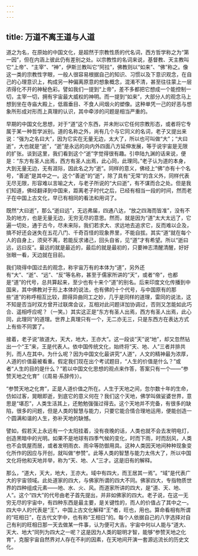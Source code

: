 ```yaml
---
---
---
```

title: 万道不离王道与人道
---




道之为名，在原始的中国文化，是超然于宗教性质的代名词，西方哲学称之为“第一因”，但在内涵上彼此仍有差别之处。以宗教性的名词来说，基督教、天主教叫它“上帝”、“主宰”、“神”，伊斯兰教叫它“阿拉”，佛教则以“如来”、“佛”称之。像这一类的宗教性字眼，一般人很容易根据自己的知识、习惯以及下意识观念，在自己的心理意识上，构成另一种偏离原意的想象概念，混淆不清，甚至往往蒙上一层浓得化不开的神秘色彩。譬如我们一提到“上帝”，差不多都把它想成一个能控制一切，主宰一切，拥有宇宙最大威权的神明。而一提到“如来”，大部分人的观念马上想到坐在寺庙大殿上，低眉垂目、不食人间烟火的塑像。这种单凭一己的好恶与想象所形成对形而上真理的认识，其中牵涉的问题是相当严重的。

早期的中国文化思想，对于“道”这个东西，并未附以它任何宗教形态，或者将它专属于某一种哲学派别。道的名称之外，尚有几个与它同义的名词，老子又提出来说：“强为之名曰大”，因为它实在无量无边，太大了，所以也可叫做“大”；“大曰逝”，大也就是“逝”，“逝”是永远的向内外四面八方延伸发展，等于说宇宙是无限的扩张。谈到这里，我们看到这个“逝”字觉得很有趣。引申陆九渊的话来说，便是：“东方有圣人出焉，西方有圣人出焉，此心同，此理同。”老子认为道的本身，大到无量无边，无有涯际，因此名之为“逝”。同样的意义，佛经上“佛”亦有十个名号，“善逝”是其中之一。这个“善逝”的“逝”，除了具有“无常”的含义外，同样代表无尽无限，形容难以言喻之大，与老子所说的“大曰逝”，有不谋而合之处。但是我们知道，佛经翻译到中国来，距离老子时代之后，已经有相当一段的时间，然而老子在中国上古文化，早已有相同的看法和用词了。

既然“大曰逝”，那么“逝曰远”，无远弗届，四通八达，“放之四海而皆准”，没有不及的地方，也是无量无边，无穷无尽的意思。然而，就是因为“道”太大太远了，它遍一切处，通于古今，尽未来际，我们若求大、求远地去追求它，反而难以企及，搞不好还会迷失在五花八门、千奇百怪的现象界里，不能自拔。其实“道”就在每个人的自身上，须臾不离，若能反求诸己，回头自省，见“道”才有希望。所以“逝曰远，远曰反”。最远的就是最近的，最后的就是最初的，只要神志清醒清醒，好好张眼一看，天边就在目前。

我们晓得中国过去的观念，称宇宙万有的本体为“道”，另外还有“大”、“逝”、“远”、“反”等名称，甚至于儒家所讲的“天”，或者“帝”，也都是“道”的代号，总共算起来，至少也有十来个“道”的别名。后来印度文化传播到中国来，其中佛教对于形上本体的说法，也有佛的十个代号，与中国原有的那些“道”的称呼相互比较，颇得异曲同工之妙，几乎是同样的道理，雷同的说法，这不知是否当时双方曾开过联席会议，互相对此问题详加协调过，否则又怎能如此巧合、遥相呼应呢？（一笑。）其实这正是“东方有圣人出焉，西方有圣人出焉，此心同，此理同”的道理。世界上真理只有一个，无二亦无三，只是东西方在表达方式上有些不同罢了。

接着，老子说“故道大，天大，地大，王亦大”。这一段谈“天”说“地”，却又忽然钻出一个“王”来，王是代表人。依中国传统文化，始终将“天、地、人”三者并排共列，而人在其中。为什么呢？因为中国文化最讲究“人道”，人文的精神最为浓厚，人道的价值最被看重。假定我们现在出个考试题目，“人生的价值是什么？”或者“人生的目的是什么？”若以中国文化思想的观点来作答，答案只有一个——“参赞天地之化育”（《周易·系辞传》）。

“参赞天地之化育”，正是人道价值之所在。人生于天地之间，忽尔数十年的生命，仿如过客，晃眼即逝，到底它的意义何在？我们这个天地，佛学叫做娑婆世界，意思是“堪忍”，人类生活其上，还勉勉强强过得去。这个天地并不完备，有很多的缺陷，很多的问题，但是人类的智慧与能力，只要它能合情合理地运用，便能创造一个圆满和谐的人生，弥补天地的缺憾。

譬如，假若天上永远有一个太阳挂着，没有夜晚的话，人类也就不会去发明电灯，创造黑暗中的光明。如果不是地球有四季气候的变化，时而下雨，时而刮风，人类也不会筑屋而居，或者发明雨衣、雨伞等防御用具。这种人类因天地间种种现象变化所作的因应与开创，就叫做“参赞”。此等人类的智慧与能力太伟大了，所以中国文化将他和天地并举，称为“天、地、人”三才。这是旧有的解释。

那么，“道大，天大，地大，王亦大。域中有四大，而王居其一焉”。“域”是代表广大的宇宙领域。此处道家的四大，与佛家所谓的四大不同。佛家四大，专指物质世界的四种组成元素——地、水、火、风。而道家所讲的四大，是“道、天、地、人”。这个“四大”的代号由老子首先提出，并非如佛家的四大。老子说，在这一无穷无尽的宇宙中，有四种东西是最主要，是关键性的，而人的价值占了其中之一。四大中人的代表是“王”，中国上古文化解释“王”者，旺也，用也。算命看相有所谓的“旺相日”，在古代文字中，也有称“王相日”的。每个人依据自己的八字选择对自己有利的旺相日那一天去做某一件事，认为便可大吉。宇宙中何以人能与“道大、天大、地大”同列为四大之一呢？这是因为人类的聪明才智，能够“参赞天地之化育”，克服宇宙自然界对人存在不利的因素，在天地间开演一套源远流长的历史文化。
